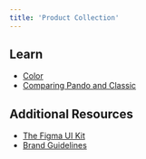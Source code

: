 ```yaml
---
title: 'Product Collection'
---
```


## Learn

<ul>
  <li>
    <a href="">Color</a>
  </li>
  <li>
    <a href="">Comparing Pando and Classic</a>
  </li>
</ul>

## Additional Resources

<ul>
  <li>
    <a
      href="https://www.figma.com/proto/uJtPfI38D9i8iQg0UGK2E0/Pando-Design-Guidelines?node-id=6-11626&starting-point-node-id=6%3A11626"
      target="_blank"
    >
      The Figma UI Kit
    </a>
  </li>
  <li>
    <a href="https://view.ceros.com/pluralsight/brand-guidelines/p/1">
      Brand Guidelines
    </a>
  </li>
</ul>

